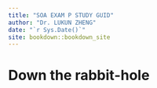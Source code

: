 ```yaml
--- 
title: "SOA EXAM P STUDY GUID"
author: "Dr. LUKUN ZHENG"
date: "`r Sys.Date()`"
site: bookdown::bookdown_site
---
```


# Down the rabbit-hole

